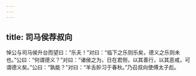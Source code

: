```yaml
---
---
---
```

title: 司马侯荐叔向
---


悼公与司马侯升台而望曰：“乐夫！”对曰：“临下之乐则乐矣，德义之乐则未也。”公曰：“何谓德义？”对曰：“诸侯之为，日在君侧，以其善行，以其恶戒，可谓德义矣。”公曰：“孰能？”对曰：“羊舌肸习于春秋。”乃召叔向使傅太子彪。


